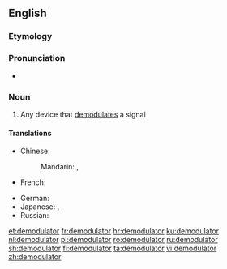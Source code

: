==English==

===Etymology===
{{suffix|demodulate|or|lang=en}}

===Pronunciation===
* {{a|UK}} {{IPA|/dɪˈmɒdʃəleɪtə(ɹ)/|lang=en}}

===Noun===
{{en-noun}}

# Any device that [[demodulate]]s a signal

====Translations====
{{trans-top|any device that demodulates a signal}}
* Chinese:
*: Mandarin: {{t|cmn|解調器|sc=Hani}}, {{t|cmn|解调器|tr=jiětiáoqì|sc=Hani}}
* French: {{t+|fr|démodulateur|m}}
{{trans-mid}}
* German: {{t|de|Demodulator|m}}
* Japanese: {{t|ja|復調器|tr=ふくちょうき, fukuchōki|sc=Jpan}}, {{t|ja|デモジュレータ|tr=demojurēta|sc=Jpan}}
* Russian: {{t+|ru|демодуля́тор|m}}
{{trans-bottom}}

[[et:demodulator]]
[[fr:demodulator]]
[[hr:demodulator]]
[[ku:demodulator]]
[[nl:demodulator]]
[[pl:demodulator]]
[[ro:demodulator]]
[[ru:demodulator]]
[[sh:demodulator]]
[[fi:demodulator]]
[[ta:demodulator]]
[[vi:demodulator]]
[[zh:demodulator]]